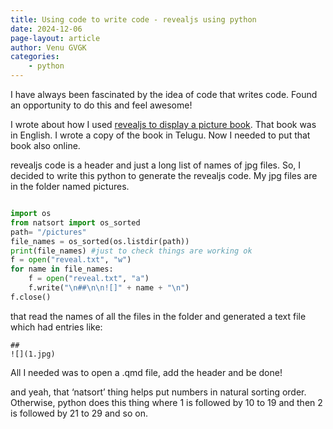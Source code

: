 ```yaml
---
title: Using code to write code - revealjs using python
date: 2024-12-06
page-layout: article
author: Venu GVGK
categories:
    - python
---
```

I have always been fascinated by the idea of code that writes code. Found an opportunity to do this and feel awesome!

I wrote about how I used [revealjs to display a picture book](til\quarto\reading-book-revealjs.qmd). That book was in English. I wrote a copy of the book in Telugu. Now I needed to put that book also online. 

revealjs code is a header and just a long list of names of jpg files. So, I decided to write this python to generate the revealjs code. My jpg files are in the folder named pictures. 

```python

import os
from natsort import os_sorted
path= "/pictures"
file_names = os_sorted(os.listdir(path))
print(file_names) #just to check things are working ok
f = open("reveal.txt", "w")
for name in file_names:
    f = open("reveal.txt", "a")
    f.write("\n##\n\n![]" + name + "\n")
f.close()

```
that read the names of all the files in the folder and generated a text file which had entries like:

```
##
![](1.jpg)

```
All I needed was to open a .qmd file, add the header and be done!

and yeah, that 'natsort' thing helps put numbers in natural sorting order. Otherwise, python does this thing where 1 is followed by 10 to 19 and then 2 is followed by 21 to 29 and so on. 